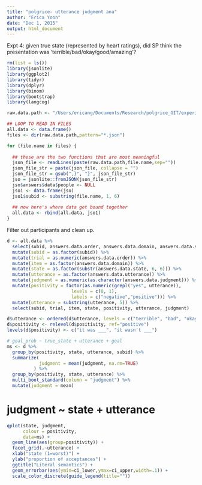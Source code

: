 ```yaml
---
title: "polgrice- utterance judgment ana"
author: "Erica Yoon"
date: "Dec 1, 2015"
output: html_document
---
```


Expt 4: given true state (represented by heart ratings), did SP think the presentation was 'terrible/bad/okay/good/amazing'?

```r
rm(list = ls())
library(jsonlite)
library(ggplot2)
library(tidyr)
library(dplyr)
library(binom)
library(bootstrap)
library(langcog)

raw.data.path <- "/Users/ericang/Documents/Research/polgrice_GIT/experiment/exp_versions/negimp_prior_v1/production-results/"

## LOOP TO READ IN FILES
all.data <- data.frame()
files <- dir(raw.data.path,pattern="*.json")

for (file.name in files) {
  
  ## these are the two functions that are most meaningful
  json_file <- readLines(paste(raw.data.path,file.name,sep=""))
  json_file_str = paste(json_file, collapse = "")
  json_file_str = gsub(",}", "}", json_file_str)
  jso = jsonlite::fromJSON(json_file_str)
  jso$answers$data$people <- NULL
  jso1 <- data.frame(jso)
  jso1$subid <- substring(file.name, 1, 6)
  
  ## now here's where data get bound together
  all.data <- rbind(all.data, jso1)
}
```

Filter out participants and clean up.

```r
d <- all.data %>%
  select(subid, answers.data.order, answers.data.domain, answers.data.state, answers.data.utterance, answers.data.judgment) %>%
  mutate(subid = as.factor(subid)) %>%
  mutate(trial = as.numeric(answers.data.order)) %>%
  mutate(item = as.factor(answers.data.domain)) %>%
  mutate(state = as.factor(substr(answers.data.state, 6, 6))) %>%
  mutate(utterance = as.factor(answers.data.utterance)) %>%
  mutate(judgment = as.numeric(as.character(answers.data.judgment))) %>%
  mutate(positivity = factor(as.numeric(grepl("yes", utterance)), 
                        levels = c(0, 1), 
                        labels = c("negative","positive"))) %>%
  mutate(utterance = substring(utterance, 5)) %>%
  select(subid, trial, item, state, positivity, utterance, judgment)

d$utterance <- ordered(d$utterance, levels = c("terrible", "bad", "okay", "good", "amazing"))
d$positivity <- relevel(d$positivity, ref="positive")
levels(d$positivity) <- c("it was ___", "it wasn't ___")
```

```r
# goal_prob ~ true_state + utterance + goal
ms <- d %>%
  group_by(positivity, state, utterance, subid) %>%
  summarize(
            judgment = mean(judgment, na.rm=TRUE)
          ) %>%
  group_by(positivity, state, utterance) %>%
  multi_boot_standard(column = "judgment") %>%
  mutate(judgment = mean)
```

# judgment ~ state + utterance

```r
qplot(state, judgment, 
      colour = positivity,
      data=ms) + 
  geom_line(aes(group=positivity)) +
  facet_grid(.~utterance) +
  xlab("state (1=worst)") +
  ylab("proportion of acceptances") +
  ggtitle("Literal semantics") +
  geom_errorbar(aes(ymin=ci_lower,ymax=ci_upper,width=.1)) +
  scale_color_discrete(guide_legend(title=""))
```

